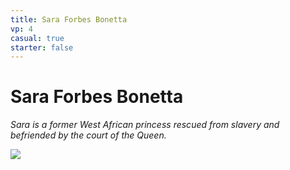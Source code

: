 ```yaml
---
title: Sara Forbes Bonetta
vp: 4
casual: true
starter: false
---
```


# Sara Forbes Bonetta

*Sara is a former West African princess rescued from slavery and befriended by the court of the Queen.*

![](sara-forbes-bonetta.jpg)
